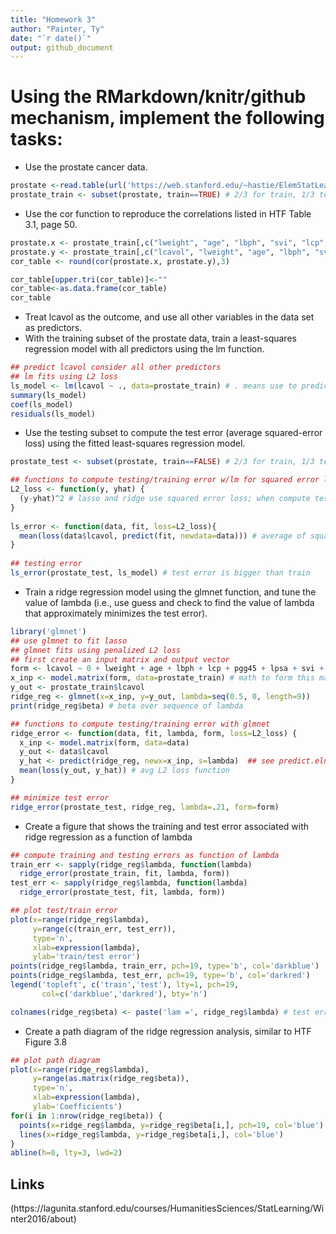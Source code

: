 ```yaml
---
title: "Homework 3"
author: "Painter, Ty"
date: "`r date()`"
output: github_document
---
```

# Using the RMarkdown/knitr/github mechanism, implement the following tasks:
- Use the prostate cancer data.
```r
prostate <-read.table(url('https://web.stanford.edu/~hastie/ElemStatLearn/datasets/prostate.data'))
prostate_train <- subset(prostate, train==TRUE) # 2/3 for train, 1/3 test
```

- Use the cor function to reproduce the correlations listed in HTF Table 3.1, page 50.
```r
prostate.x <- prostate_train[,c("lweight", "age", "lbph", "svi", "lcp", "gleason", "pgg45")]
prostate.y <- prostate_train[,c("lcavol", "lweight", "age", "lbph", "svi", "lcp", "gleason")]
cor_table <- round(cor(prostate.x, prostate.y),3)

cor_table[upper.tri(cor_table)]<-""
cor_table<-as.data.frame(cor_table)
cor_table
```

- Treat lcavol as the outcome, and use all other variables in the data set as predictors.
- With the training subset of the prostate data, train a least-squares regression model with all predictors using the lm function.
```r
## predict lcavol consider all other predictors
## lm fits using L2 loss
ls_model <- lm(lcavol ~ ., data=prostate_train) # . means use to predict everything
summary(ls_model)
coef(ls_model)
residuals(ls_model)
```

- Use the testing subset to compute the test error (average squared-error loss) using the fitted least-squares regression model.
```r
prostate_test <- subset(prostate, train==FALSE) # 2/3 for train, 1/3 test

## functions to compute testing/training error w/lm for squared error loss
L2_loss <- function(y, yhat) {
  (y-yhat)^2 # lasso and ridge use squared error loss; when compute test error use same error formula used for train error  
}
  
ls_error <- function(data, fit, loss=L2_loss){
  mean(loss(data$lcavol, predict(fit, newdata=data))) # average of squared error loss function, predict applies ls_model to test data
}
  
## testing error 
ls_error(prostate_test, ls_model) # test error is bigger than train
```

- Train a ridge regression model using the glmnet function, and tune the value of lambda (i.e., use guess and check to find the value of lambda that approximately minimizes the test error).
```r
library('glmnet') 
## use glmnet to fit lasso
## glmnet fits using penalized L2 loss
## first create an input matrix and output vector
form <- lcavol ~ 0 + lweight + age + lbph + lcp + pgg45 + lpsa + svi + gleason # what is this?
x_inp <- model.matrix(form, data=prostate_train) # math to form this matrix?
y_out <- prostate_train$lcavol
ridge_reg <- glmnet(x=x_inp, y=y_out, lambda=seq(0.5, 0, length=9))
print(ridge_reg$beta) # beta over sequence of lambda

## functions to compute testing/training error with glmnet
ridge_error <- function(data, fit, lambda, form, loss=L2_loss) {
  x_inp <- model.matrix(form, data=data)
  y_out <- data$lcavol
  y_hat <- predict(ridge_reg, newx=x_inp, s=lambda)  ## see predict.elnet, s = values of penalty parameter
  mean(loss(y_out, y_hat)) # avg L2 loss function
}

## minimize test error
ridge_error(prostate_test, ridge_reg, lambda=.21, form=form) 
```

- Create a figure that shows the training and test error associated with ridge regression as a function of lambda
```r
## compute training and testing errors as function of lambda
train_err <- sapply(ridge_reg$lambda, function(lambda) 
  ridge_error(prostate_train, fit, lambda, form))
test_err <- sapply(ridge_reg$lambda, function(lambda) 
  ridge_error(prostate_test, fit, lambda, form))

## plot test/train error
plot(x=range(ridge_reg$lambda),
     y=range(c(train_err, test_err)),
     type='n',
     xlab=expression(lambda),
     ylab='train/test error')
points(ridge_reg$lambda, train_err, pch=19, type='b', col='darkblue')
points(ridge_reg$lambda, test_err, pch=19, type='b', col='darkred')
legend('topleft', c('train','test'), lty=1, pch=19,
       col=c('darkblue','darkred'), bty='n')

colnames(ridge_reg$beta) <- paste('lam =', ridge_reg$lambda) # test error minimized at 0.21
```

- Create a path diagram of the ridge regression analysis, similar to HTF Figure 3.8
```r
## plot path diagram
plot(x=range(ridge_reg$lambda),
     y=range(as.matrix(ridge_reg$beta)),
     type='n',
     xlab=expression(lambda),
     ylab='Coefficients')
for(i in 1:nrow(ridge_reg$beta)) {
  points(x=ridge_reg$lambda, y=ridge_reg$beta[i,], pch=19, col='blue')
  lines(x=ridge_reg$lambda, y=ridge_reg$beta[i,], col='blue')
}
abline(h=0, lty=3, lwd=2)
```

## Links
(https://lagunita.stanford.edu/courses/HumanitiesSciences/StatLearning/Winter2016/about)